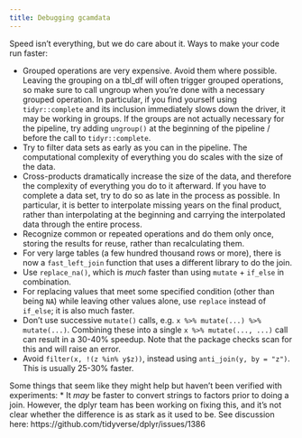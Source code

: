 ```yaml
---
title: Debugging gcamdata
---
```


Speed isn't everything, but we do care about it. Ways to make your code run faster:

* Grouped operations are very expensive. Avoid them where possible. Leaving the grouping on a tbl_df will often trigger grouped operations, so make sure to call ungroup when you're done with a necessary grouped operation. In particular, if you find yourself using `tidyr::complete` and its inclusion immediately slows down the driver, it may be working in groups. If the groups are not actually necessary for the pipeline, try adding `ungroup()` at the beginning of the pipeline / before the call to `tidyr::complete`.
* Try to filter data sets as early as you can in the pipeline. The computational complexity of everything you do scales with the size of the data.
* Cross-products dramatically increase the size of the data, and therefore the complexity of everything you do to it afterward. If you have to complete a data set, try to do so as late in the process as possible. In particular, it is better to interpolate missing years on the final product, rather than interpolating at the beginning and carrying the interpolated data through the entire process.
* Recognize common or repeated operations and do them only once, storing the results for reuse, rather than recalculating them.
* For very large tables (a few hundred thousand rows or more), there is now a `fast_left_join` function that uses a different library to do the join.
* Use `replace_na()`, which is _much_ faster than using `mutate` + `if_else` in combination.
* For replacing values that meet some specified condition (other than being `NA`) while leaving other values alone, use `replace` instead of `if_else`; it is also much faster.
* Don't use successive `mutate()` calls, e.g. `x %>% mutate(...) %>% mutate(...)`. Combining these into a single `x %>% mutate(..., ...)` call can result in a 30-40% speedup. Note that the package checks scan for this and will raise an error.
* Avoid `filter(x, !(z %in% y$z))`, instead using `anti_join(y, by = "z")`. This is usually 25-30% faster.

Some things that seem like they might help but haven't been verified with experiments:
* It _may_ be faster to convert strings to factors prior to doing a join. However, the dplyr team has been working on fixing this, and it's not clear whether the difference is as stark as it used to be.  See discussion here:  https://github.com/tidyverse/dplyr/issues/1386

